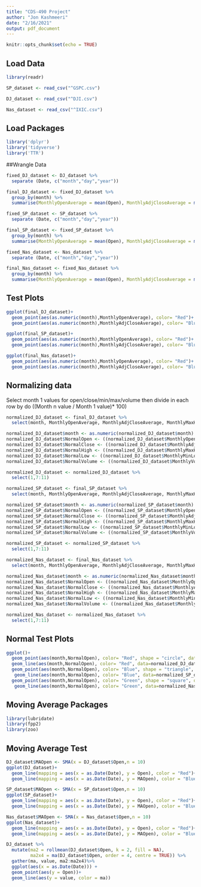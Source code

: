 ```yaml
---
title: "CDS-490 Project"
author: "Jon Kashmeeri"
date: "2/16/2021"
output: pdf_document
---
```


```r
knitr::opts_chunk$set(echo = TRUE)
```

## Load Data

```r

library(readr)

SP_dataset <- read_csv("^GSPC.csv")

DJ_dataset <- read_csv("^DJI.csv")

Nas_dataset <- read_csv("^IXIC.csv")

```


## Load Packages

```r

library('dplyr')
library('tidyverse')
library('TTR')
```


##Wrangle Data

```r

fixed_DJ_dataset <- DJ_dataset %>%
  separate (Date, c("month","day","year"))

final_DJ_dataset <- fixed_DJ_dataset %>%
  group_by(month) %>%
  summarise(MonthlyOpenAverage = mean(Open), MonthlyAdjCloseAverage = mean(`Adj Close`), MonthlyMaxHigh = max(High), MonthlyMinLow = min(Low), MonthlyVolumeAverage = mean(Volume))

```

```r

fixed_SP_dataset <- SP_dataset %>%
  separate (Date, c("month","day","year"))

final_SP_dataset <- fixed_SP_dataset %>%
  group_by(month) %>%
  summarise(MonthlyOpenAverage = mean(Open), MonthlyAdjCloseAverage = mean(`Adj Close`), MonthlyMaxHigh = max(High), MonthlyMinLow = min(Low), MonthlyVolumeAverage = mean(Volume))

```

```r

fixed_Nas_dataset <- Nas_dataset %>%
  separate (Date, c("month","day","year"))

final_Nas_dataset <- fixed_Nas_dataset %>%
  group_by(month) %>%
  summarise(MonthlyOpenAverage = mean(Open), MonthlyAdjCloseAverage = mean(`Adj Close`), MonthlyMaxHigh = max(High), MonthlyMinLow = min(Low), MonthlyVolumeAverage = mean(Volume))

```

## Test Plots

```r

ggplot(final_DJ_dataset)+
  geom_point(aes(as.numeric(month),MonthlyOpenAverage), color= "Red")+
  geom_point(aes(as.numeric(month),MonthlyAdjCloseAverage), color= "Blue")

```

```r

ggplot(final_SP_dataset)+
  geom_point(aes(as.numeric(month),MonthlyOpenAverage), color= "Red")+
  geom_point(aes(as.numeric(month),MonthlyAdjCloseAverage), color= "Blue")

```

```r

ggplot(final_Nas_dataset)+
  geom_point(aes(as.numeric(month),MonthlyOpenAverage), color= "Red")+
  geom_point(aes(as.numeric(month),MonthlyAdjCloseAverage), color= "Blue")

```


## Normalizing data

Select month 1 values for open/close/min/max/volume then divide in each row by do ((Month n value / Month 1 value)* 100)

```r
normalized_DJ_dataset <- final_DJ_dataset %>%
  select(month, MonthlyOpenAverage, MonthlyAdjCloseAverage, MonthlyMaxHigh, MonthlyMinLow, MonthlyVolumeAverage) 

normalized_DJ_dataset$month <- as.numeric(normalized_DJ_dataset$month)
normalized_DJ_dataset$NormalOpen <- ((normalized_DJ_dataset$MonthlyOpenAverage/normalized_DJ_dataset$MonthlyOpenAverage[1])*100)
normalized_DJ_dataset$NormalClose <- ((normalized_DJ_dataset$MonthlyAdjCloseAverage/normalized_DJ_dataset$MonthlyAdjCloseAverage[1])*100)
normalized_DJ_dataset$NormalHigh <- ((normalized_DJ_dataset$MonthlyMaxHigh/normalized_DJ_dataset$MonthlyMaxHigh[1])*100)
normalized_DJ_dataset$NormalLow <- ((normalized_DJ_dataset$MonthlyMinLow/normalized_DJ_dataset$MonthlyMinLow[1])*100)
normalized_DJ_dataset$NormalVolume <- ((normalized_DJ_dataset$MonthlyVolumeAverage/normalized_DJ_dataset$MonthlyVolumeAverage[1])*100)

normalized_DJ_dataset <- normalized_DJ_dataset %>%
  select(1,7:11)

```

```r
normalized_SP_dataset <- final_SP_dataset %>%
  select(month, MonthlyOpenAverage, MonthlyAdjCloseAverage, MonthlyMaxHigh, MonthlyMinLow, MonthlyVolumeAverage) 

normalized_SP_dataset$month <- as.numeric(normalized_SP_dataset$month)
normalized_SP_dataset$NormalOpen <- ((normalized_SP_dataset$MonthlyOpenAverage/normalized_SP_dataset$MonthlyOpenAverage[1])*100)
normalized_SP_dataset$NormalClose <- ((normalized_SP_dataset$MonthlyAdjCloseAverage/normalized_SP_dataset$MonthlyAdjCloseAverage[1])*100)
normalized_SP_dataset$NormalHigh <- ((normalized_SP_dataset$MonthlyMaxHigh/normalized_SP_dataset$MonthlyMaxHigh[1])*100)
normalized_SP_dataset$NormalLow <- ((normalized_SP_dataset$MonthlyMinLow/normalized_SP_dataset$MonthlyMinLow[1])*100)
normalized_SP_dataset$NormalVolume <- ((normalized_SP_dataset$MonthlyVolumeAverage/normalized_SP_dataset$MonthlyVolumeAverage[1])*100)

normalized_SP_dataset <- normalized_SP_dataset %>%
  select(1,7:11)

```

```r
normalized_Nas_dataset <- final_Nas_dataset %>%
  select(month, MonthlyOpenAverage, MonthlyAdjCloseAverage, MonthlyMaxHigh, MonthlyMinLow, MonthlyVolumeAverage) 

normalized_Nas_dataset$month <- as.numeric(normalized_Nas_dataset$month)
normalized_Nas_dataset$NormalOpen <- ((normalized_Nas_dataset$MonthlyOpenAverage/normalized_Nas_dataset$MonthlyOpenAverage[1])*100)
normalized_Nas_dataset$NormalClose <- ((normalized_Nas_dataset$MonthlyAdjCloseAverage/normalized_Nas_dataset$MonthlyAdjCloseAverage[1])*100)
normalized_Nas_dataset$NormalHigh <- ((normalized_Nas_dataset$MonthlyMaxHigh/normalized_Nas_dataset$MonthlyMaxHigh[1])*100)
normalized_Nas_dataset$NormalLow <- ((normalized_Nas_dataset$MonthlyMinLow/normalized_Nas_dataset$MonthlyMinLow[1])*100)
normalized_Nas_dataset$NormalVolume <- ((normalized_Nas_dataset$MonthlyVolumeAverage/normalized_Nas_dataset$MonthlyVolumeAverage[1])*100)

normalized_Nas_dataset <- normalized_Nas_dataset %>%
  select(1,7:11)

```


## Normal Test Plots

```r
ggplot()+
  geom_point(aes(month,NormalOpen), color= "Red", shape = "circle", data=normalized_DJ_dataset)+
  geom_line(aes(month,NormalOpen), color= "Red", data=normalized_DJ_dataset)+
  geom_point(aes(month,NormalOpen), color= "Blue", shape = "triangle", data=normalized_SP_dataset)+
   geom_line(aes(month,NormalOpen), color= "Blue", data=normalized_SP_dataset)+
  geom_point(aes(month,NormalOpen), color= "Green", shape = "square", data=normalized_Nas_dataset)+
   geom_line(aes(month,NormalOpen), color= "Green", data=normalized_Nas_dataset)
```


## Moving Average Packages

```r
library(lubridate)      
library(fpp2)           
library(zoo) 
```


## Moving Average Test

```r
DJ_dataset$MAOpen <- SMA(x = DJ_dataset$Open,n = 10) 
ggplot(DJ_dataset)+
  geom_line(mapping = aes(x = as.Date(Date), y = Open), color = "Red")+
  geom_line(mapping = aes(x = as.Date(Date), y = MAOpen), color = "Blue")

```

```r
SP_dataset$MAOpen <- SMA(x = SP_dataset$Open,n = 10) 
ggplot(SP_dataset)+
  geom_line(mapping = aes(x = as.Date(Date), y = Open), color = "Red")+
  geom_line(mapping = aes(x = as.Date(Date), y = MAOpen), color = "Blue")

```

```r
Nas_dataset$MAOpen <- SMA(x = Nas_dataset$Open,n = 10) 
ggplot(Nas_dataset)+
  geom_line(mapping = aes(x = as.Date(Date), y = Open), color = "Red")+
  geom_line(mapping = aes(x = as.Date(Date), y = MAOpen), color = "Blue")

```



```r
DJ_dataset %>%
  mutate(ma2 = rollmean(DJ_dataset$Open, k = 2, fill = NA),
         ma2x4 = ma(DJ_dataset$Open, order = 4, centre = TRUE)) %>%
  gather(ma, value, ma2:ma2x4)%>%
  ggplot(aes(x = as.Date(Date))) + 
  geom_point(aes(y = Open))+
  geom_line(aes(y = value, color = ma)) 
```  
  
  
  
  
  
  
  




